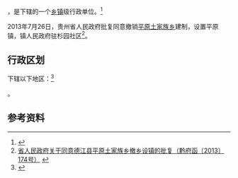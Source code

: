 {{中国乡级行政区|52/06/26/206/000}}

'''{{PAGENAMEBASE}}'''，是{{PRC admin/fullname|52/06/26/206/000|3}}下辖的一个[[乡镇|乡镇]]级行政单位。<ref>{{PRC admin/ref sgc|{{PRC admin/parent|52/06/26/206/000}}}}</ref>

2013年7月26日，贵州省人民政府批复同意撤销[[平原土家族乡|平原土家族乡]]建制，设置平原镇，镇人民政府驻杉园社区<ref>[http://www.gzgov.gov.cn/xxgk/zfxxgkpt/szfxxgkml/201507/t20150703_304593.html 省人民政府关于同意德江县平原土家族乡撤乡设镇的批复（黔府函〔2013〕174号）] {{Wayback|url=http://www.gzgov.gov.cn/xxgk/zfxxgkpt/szfxxgkml/201507/t20150703_304593.html |date=20170906041242 }}</ref>。

== 行政区划 ==

{{PAGENAMEBASE}}下辖以下地区：<ref>{{PRC admin/ref sgc|52/06/26/111/000}}</ref>

{{PRC admin/children|52/06/26/206/000}}。

== 参考资料 ==

{{reflist}}

{{行政区划小作品}}
{{PRC admin/navcat|52/06/26/206/000}}
